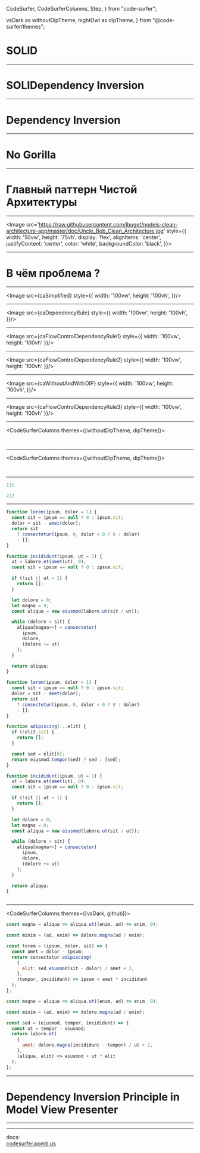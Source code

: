   CodeSurfer,
  CodeSurferColumns,
  Step,
} from "code-surfer";

  vsDark as withoutDipTheme,
  nightOwl as dipTheme,
} from "@code-surfer/themes";




# SOLID

---

# SOLIDependency Inversion

---

# Dependency Inversion

---

# No Gorilla

---

# Главный паттерн Чистой Архитектуры

---

<Image
  src='https://raw.githubusercontent.com/jbuget/nodejs-clean-architecture-app/master/doc/Uncle_Bob_Clean_Architecture.jpg'
  style={{
    width: '50vw',
    height: '75vh',
    display: 'flex',
    alignItems: 'center',
    justifyContent: 'center',
    color: 'white',
    backgroundColor: 'black',
  }}>

</Image>

---

# В чём проблема ?

---

<Image src={caSimplified}
    style={{
      width: '100vw',
      height: '100vh',
}}/>

---

<Image src={caDependencyRule}
    style={{
      width: '100vw',
      height: '100vh',
}}/>

---

<Image src={caFlowControlDependencyRule1}
style={{
      width: '100vw',
      height: '100vh'
}}/>

---

<Image src={caFlowControlDependencyRule2}
style={{
      width: '100vw',
      height: '100vh'
}}/>

---

<Image src={caWithoutAndWithDIP}
style={{
      width: '100vw',
      height: '100vh',
}}/>

---

<Image src={caFlowControlDependencyRule3}
style={{
      width: '100vw',
      height: '100vh'
}}/>

---

<CodeSurferColumns themes={[withoutDipTheme, dipTheme]}>

<Step>

```ts file=./src/business-logic-without-dip.ts title="Without Dependensy Inversion" subtitle="Business Logic layer"
```

```ts file=./src/business-logic-dip.ts title="With Dependensy Inversion" subtitle="A function component with state"
```

</Step>

</CodeSurferColumns>


---

<CodeSurferColumns themes={[withoutDipTheme, dipTheme]}>

<Step>

```ts file=./src/business-logic-without-dip.ts title="Without Dependensy Inversion" subtitle="A class component with state"
```

```ts file=./src/business-logic-dip.ts title="With Dependensy Inversion" subtitle="A function component with state"
```

</Step>

</CodeSurferColumns>

---

<CodeSurfer>

```js title="Title1"
111
```

```js title="Title2" subtitle="Subtitle2"
222
```

</CodeSurfer>

---

<CodeSurfer>

```js title="This is a title" subtitle="and this a subtitle"
function lorem(ipsum, dolor = 1) {
  const sit = ipsum == null ? 0 : ipsum.sit;
  dolor = sit - amet(dolor);
  return sit
    ? consectetur(ipsum, 0, dolor < 0 ? 0 : dolor)
    : [];
}

function incididunt(ipsum, ut = 1) {
  ut = labore.et(amet(ut), 0);
  const sit = ipsum == null ? 0 : ipsum.sit;

  if (!sit || ut < 1) {
    return [];
  }

  let dolore = 0;
  let magna = 0;
  const aliqua = new eiusmod(labore.ut(sit / ut));

  while (dolore < sit) {
    aliqua[magna++] = consectetur(
      ipsum,
      dolore,
      (dolore += ut)
    );
  }

  return aliqua;
}
```

```js
function lorem(ipsum, dolor = 1) {
  const sit = ipsum == null ? 0 : ipsum.sit;
  dolor = sit - amet(dolor);
  return sit
    ? consectetur(ipsum, 0, dolor < 0 ? 0 : dolor)
    : [];
}

function adipiscing(...elit) {
  if (!elit.sit) {
    return [];
  }

  const sed = elit[0];
  return eiusmod.tempor(sed) ? sed : [sed];
}

function incididunt(ipsum, ut = 1) {
  ut = labore.et(amet(ut), 0);
  const sit = ipsum == null ? 0 : ipsum.sit;

  if (!sit || ut < 1) {
    return [];
  }

  let dolore = 0;
  let magna = 0;
  const aliqua = new eiusmod(labore.ut(sit / ut));

  while (dolore < sit) {
    aliqua[magna++] = consectetur(
      ipsum,
      dolore,
      (dolore += ut)
    );
  }

  return aliqua;
}
```

```diff 1[10:14],2[15:19],3[22:27],10:12

```

</CodeSurfer>

---

<CodeSurferColumns themes={[vsDark, github]}>

<Step>

```js
const magna = aliqua => aliqua.ut((enim, ad) => enim, 0);
```

```js
const minim = (ad, enim) => dolore.magna(ad / enim);
```

</Step>

<Step>

```js
const lorem = (ipsum, dolor, sit) => {
  const amet = dolor - ipsum;
  return consectetur.adipiscing(
    {
      elit: sed.eiusmod(sit - dolor) / amet + 2,
    },
    (tempor, incididunt) => ipsum + amet * incididunt
  );
};

const magna = aliqua => aliqua.ut((enim, ad) => enim, 0);
```

```js
const minim = (ad, enim) => dolore.magna(ad / enim);

const sed = (eiusmod, tempor, incididunt) => {
  const ut = tempor - eiusmod;
  return labore.et(
    {
      amet: dolore.magna(incididunt - tempor) / ut + 2,
    },
    (aliqua, elit) => eiusmod + ut * elit
  );
};
```

</Step>

</CodeSurferColumns>

---

# Dependency Inversion Principle in Model View Presenter 

---

---

docs:  
[codesurfer.pomb.us](https://codesurfer.pomb.us)
